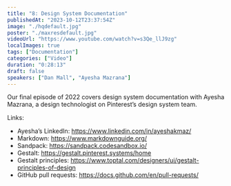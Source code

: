 ```yaml
---
title: "8: Design System Documentation"
publishedAt: "2023-10-12T23:37:54Z"
image: "./hqdefault.jpg"
poster: "./maxresdefault.jpg"
videoUrl: "https://www.youtube.com/watch?v=s3Qe_llJ9zg"
localImages: true
tags: ["Documentation"]
categories: ["Video"]
duration: "0:28:13"
draft: false
speakers: ["Dan Mall", "Ayesha Mazrana"]
---
```


Our final episode of 2022 covers design system documentation with Ayesha Mazrana, a design technologist on Pinterest’s design system team.

Links:

- Ayesha’s LinkedIn: https://www.linkedin.com/in/ayeshakmaz/
- Markdown: https://www.markdownguide.org/
- Sandpack: https://sandpack.codesandbox.io/
- Gestalt: https://gestalt.pinterest.systems/home
- Gestalt principles: https://www.toptal.com/designers/ui/gestalt-principles-of-design
- GitHub pull requests: https://docs.github.com/en/pull-requests/
